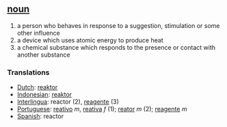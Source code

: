 == [[noun]] ==
# a person who behaves in response to a suggestion, stimulation or some other influence
# a device which uses atomic energy to produce heat
# a chemical substance which responds to the presence or contact with another substance

=== Translations ===
*[[Dutch]]: [[reaktor]]
*[[Indonesian]]: [[reaktor]]
*[[Interlingua]]: reactor (2), [[reagente]] (3)
*[[Portuguese]]: [[reativo]] ''m'', [[reativa]] ''f'' (1); [[reator]] ''m'' (2); [[reagente]] ''m''
*[[Spanish]]: reactor